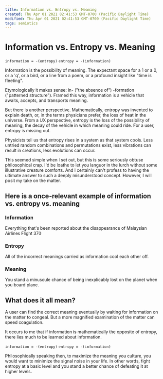 ```yaml
---
title: Information vs. Entropy vs. Meaning
created: Thu Apr 01 2021 02:41:53 GMT-0700 (Pacific Daylight Time)
modified: Thu Apr 01 2021 02:41:53 GMT-0700 (Pacific Daylight Time)
tags: semiotics
---
```


# Information vs. Entropy vs. Meaning

`information = -(entropy)`
`entropy = -(information)`

Information is the possibility of meaning. The expectant space for a 1 or a 0, or a 'q', or a bird, or a line from a poem, or a profound insight like "time is fleeting".

Etymologically it makes sense: in- ("the absence of") -formation ("patterned structure"). Framed this way, information is a vehicle that awaits, accepts, and transports meaning.

But there is another perspective. Mathematically, entropy was invented to explain death, or, in the terms physicians prefer, the loss of heat in the universe. From a UX perspective, entropy is the loss of the possibility of meaning, the decay of the vehicle in which meaning could ride. For a user, entropy is missing out.

Physicists tell us that entropy rises in a system as that system cools. Less untried random combinations and permutations exist, less vibrations can result in creations, less evolutions can occur.

This seemed simple when I set out, but this is some seriously obtuse philosophical crap. I'd be loathe to let you languor in the lurch without some illustrative creature comforts. And I certainly can't profess to having the ultimate answer to such a deeply misunderstood concept. However, I will posit my take on the matter.

## Here is a once-relevant example of information vs. entropy vs. meaning

### Information

Everything that's been reported about the disappearance of Malaysian Airlines Flight 370

### Entropy

All of the incorrect meanings carried as information cool each other off.

### Meaning

You stand a minuscule chance of being inexplicably lost on the planet when you board plane.

## What does it all mean?

A user can find the correct meaning eventually by waiting for information on the matter to congeal. But a more magnified examination of the matter can speed coagulation.

It occurs to me that if information is mathematically the opposite of entropy, there lies much to be learned about
information.

`information = -(entropy)`
`entropy = -(information)`

Philosophically speaking then, to maximize the meaning you culture, you would want to minimize the signal noise in your life. In other words, fight entropy at a basic level and you stand a better chance of defeating it at higher levels.
